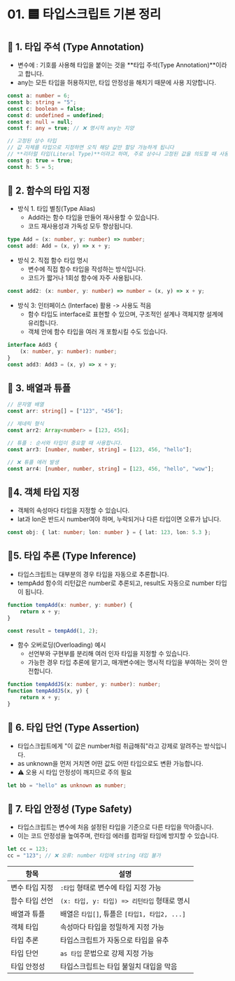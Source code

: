 # 01. 🟦 타입스크립트 기본 정리

## 📌 1. 타입 주석 (Type Annotation)

- 변수에 : 기호를 사용해 타입을 붙이는 것을 **타입 주석(Type Annotation)**이라고 합니다.
- any는 모든 타입을 허용하지만, 타입 안정성을 해치기 때문에 사용 지양합니다.

```ts
const a: number = 6;
const b: string = "5";
const c: boolean = false;
const d: undefined = undefined;
const e: null = null;
const f: any = true; // ❌ 명시적 any는 지양

// 고정된 상수 타입
// 값 자체를 타입으로 지정하면 오직 해당 값만 할당 가능하게 됩니다
// **리터럴 타입(Literal Type)**이라고 하며, 주로 상수나 고정된 값을 의도할 때 사용합니다.
const g: true = true;
const h: 5 = 5;
```

## 📌 2. 함수의 타입 지정

- 방식 1. 타입 별칭(Type Alias)
  - Add라는 함수 타입을 만들어 재사용할 수 있습니다.
  - 코드 재사용성과 가독성 모두 향상됩니다.

```ts
type Add = (x: number, y: number) => number;
const add: Add = (x, y) => x + y;
```

- 방식 2. 직접 함수 타입 명시
  - 변수에 직접 함수 타입을 작성하는 방식입니다.
  - 코드가 짧거나 1회성 함수에 자주 사용됩니다.

```ts
const add2: (x: number, y: number) => number = (x, y) => x + y;
```

- 방식 3: 인터페이스 (Interface) 활용 -> 사용도 적음
  - 함수 타입도 interface로 표현할 수 있으며, 구조적인 설계나 객체지향 설계에 유리합니다.
  - 객체 안에 함수 타입을 여러 개 포함시킬 수도 있습니다.

```ts
interface Add3 {
	(x: number, y: number): number;
}
const add3: Add3 = (x, y) => x + y;
```

## 📌 3. 배열과 튜플

```ts
// 문자열 배열
const arr: string[] = ["123", "456"];

// 제네릭 형식
const arr2: Array<number> = [123, 456];

// 튜플 : 순서와 타입이 중요할 때 사용합니다.
const arr3: [number, number, string] = [123, 456, "hello"];

// ❌ 튜플 에러 발생
const arr4: [number, number, string] = [123, 456, "hello", "wow"];
```

## 📌4. 객체 타입 지정

- 객체의 속성마다 타입을 지정할 수 있습니다.
- lat과 lon은 반드시 number여야 하며, 누락되거나 다른 타입이면 오류가 납니다.

```ts
const obj: { lat: number; lon: number } = { lat: 123, lon: 5.3 };
```

## 📌5. 타입 추론 (Type Inference)

- 타입스크립트는 대부분의 경우 타입을 자동으로 추론합니다.
- tempAdd 함수의 리턴값은 number로 추론되고, result도 자동으로 number 타입이 됩니다.

```ts
function tempAdd(x: number, y: number) {
	return x + y;
}

const result = tempAdd(1, 2);
```

- 함수 오버로딩(Overloading) 예시
  - 선언부와 구현부를 분리해 여러 인자 타입을 지정할 수 있습니다.
  - 가능한 경우 타입 추론에 맡기고, 매개변수에는 명시적 타입을 부여하는 것이 안전합니다.

```ts
function tempAddJS(x: number, y: number): number;
function tempAddJS(x, y) {
	return x + y;
}
```

## 📌 6. 타입 단언 (Type Assertion)

- 타입스크립트에게 "이 값은 number처럼 취급해줘"라고 강제로 알려주는 방식입니다.
- as unknown을 먼저 거치면 어떤 값도 어떤 타입으로도 변환 가능합니다.
- ⚠️ 오용 시 타입 안정성이 깨지므로 주의 필요

```ts
let bb = "hello" as unknown as number;
```

## 📌 7. 타입 안정성 (Type Safety)

- 타입스크립트는 변수에 처음 설정된 타입을 기준으로 다른 타입을 막아줍니다.
- 이는 코드 안정성을 높여주며, 런타임 에러를 컴파일 타임에 방지할 수 있습니다.

```ts
let cc = 123;
cc = "123"; // ❌ 오류: number 타입에 string 대입 불가
```

| 항목           | 설명                                          |
| -------------- | --------------------------------------------- |
| 변수 타입 지정 | `:타입` 형태로 변수에 타입 지정 가능          |
| 함수 타입 선언 | `(x: 타입, y: 타입) => 리턴타입` 형태로 명시  |
| 배열과 튜플    | 배열은 `타입[]`, 튜플은 `[타입1, 타입2, ...]` |
| 객체 타입      | 속성마다 타입을 정밀하게 지정 가능            |
| 타입 추론      | 타입스크립트가 자동으로 타입을 유추           |
| 타입 단언      | `as 타입` 문법으로 강제 지정 가능             |
| 타입 안정성    | 타입스크립트는 타입 불일치 대입을 막음        |
